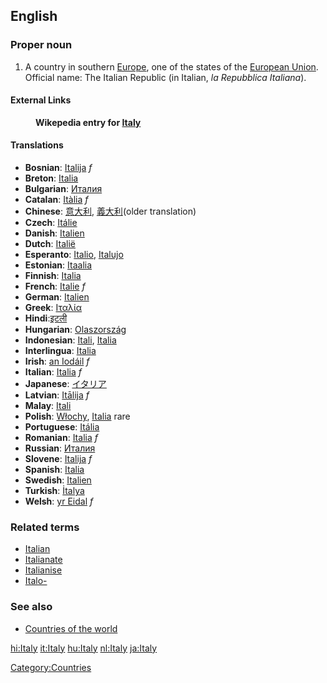 ==English==
===Proper noun===
# A country in southern [[Europe]], one of the states of the [[European Union]]. Official name: The Italian Republic (in Italian, ''la Repubblica Italiana'').

====External Links====
:'''Wikepedia entry for [[w:Italy|Italy]]'''

====Translations====
*'''Bosnian''': [[Italija]] ''f''
*'''Breton''': [[Italia]]
*'''Bulgarian''': [[Италия]]
*'''Catalan''': [[Itàlia]] ''f''
*'''Chinese''': [[意大利]], [[義大利]](older translation)
*'''Czech''': [[Itálie]]
*'''Danish''': [[Italien]]
*'''Dutch''': [[Italië]]
*'''Esperanto''': [[Italio]], [[Italujo]]
*'''Estonian''': [[Itaalia]]
*'''Finnish''': [[Italia]]
*'''French''': [[Italie]] ''f''
*'''German''': [[Italien]]
*'''Greek''': [[Ιταλία]]
*'''Hindi''':[[इटली]]
*'''Hungarian''': [[Olaszország]]
*'''Indonesian''': [[Itali]], [[Italia]]
*'''Interlingua''': [[Italia]]
*'''Irish''': [[an Iodáil]] ''f''
*'''Italian''': [[Italia]] ''f''
*'''Japanese''': [[イタリア]]
*'''Latvian''': [[Itālija]] ''f''
*'''Malay''': [[Itali]]
*'''Polish''': [[Włochy]], [[Italia]] rare
*'''Portuguese''': [[Itália]]
*'''Romanian''': [[Italia]] ''f''
*'''Russian''': [[Италия]]
*'''Slovene''': [[Italija]] ''f''
*'''Spanish''': [[Italia]]
*'''Swedish''': [[Italien]]
*'''Turkish''': [[İtalya]]
*'''Welsh''': [[yr Eidal]] ''f''

===Related terms===
*[[Italian]]
*[[Italianate]]
*[[Italianise]]
*[[Italo-]]

===See also===
*[[Countries of the world]]
[[Category:Countries]]

[[hi:Italy]]
[[it:Italy]]
[[hu:Italy]]
[[nl:Italy]]
[[ja:Italy]]